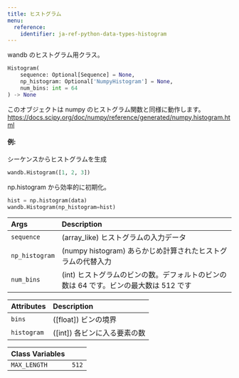 ```yaml
---
title: ヒストグラム
menu:
  reference:
    identifier: ja-ref-python-data-types-histogram
---
```


<Card title="View the source code" href="https://www.github.com/wandb/wandb/tree/637bddf198525810add5804059001b1b319d6ad1/wandb/sdk/data_types/histogram.py#L18-L94" icon="github"/>

wandb のヒストグラム用クラス。

```python
Histogram(
    sequence: Optional[Sequence] = None,
    np_histogram: Optional['NumpyHistogram'] = None,
    num_bins: int = 64
) -> None
```

このオブジェクトは numpy のヒストグラム関数と同様に動作します。
https://docs.scipy.org/doc/numpy/reference/generated/numpy.histogram.html

#### 例:

シーケンスからヒストグラムを生成

```python
wandb.Histogram([1, 2, 3])
```

np.histogram から効率的に初期化。

```python
hist = np.histogram(data)
wandb.Histogram(np_histogram=hist)
```

| Args | Description |
| :--- | :--- |
|  `sequence` |  (array_like) ヒストグラムの入力データ |
|  `np_histogram` |  (numpy histogram) あらかじめ計算されたヒストグラムの代替入力 |
|  `num_bins` |  (int) ヒストグラムのビンの数。デフォルトのビンの数は 64 です。ビンの最大数は 512 です |

| Attributes | Description |
| :--- | :--- |
|  `bins` |  ([float]) ビンの境界 |
|  `histogram` |  ([int]) 各ビンに入る要素の数 |

| Class Variables |  |
| :--- | :--- |
|  `MAX_LENGTH`<a id="MAX_LENGTH"></a> |  `512` |